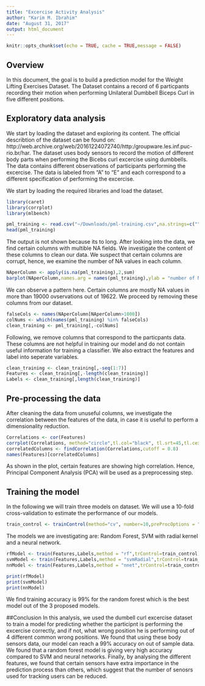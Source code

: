```yaml
---
title: "Excercise Activity Analysis"
author: "Karim M. Ibrahim"
date: "August 31, 2017"
output: html_document
---
```


```r
knitr::opts_chunk$set(echo = TRUE, cache = TRUE,message = FALSE)
```

## Overview

In this document, the goal is to build a prediction model for the Weight Lifting Exercises Dataset. The Dataset contains a record of 6 particpants recording their motion when performing Unilateral Dumbbell Biceps Curl in five different positions.

## Exploratory data analysis
We start by loading the dataset and exploring its content. The official describtion of the dataset can be found on: http://web.archive.org/web/20161224072740/http:/groupware.les.inf.puc-rio.br/har.
The dataset uses body sensors to record the motion of different body parts when performing the Bicebs curl excercise using dumbbells. The data contains different observations of participants performing the excercise. The data is labeled from "A" to "E" and each correspond to a different specification of performing the excercise.

We start by loading the required libraries and load the dataset.
```r
library(caret)
library(corrplot)
library(mlbench)
```
```r
pml_training <- read.csv("~/Downloads/pml-training.csv",na.strings=c("","NA"))
head(pml_training)
```
The output is not shown because its to long. After looking into the data, we find certain columns with multible NA fields. We investigate the content of these columns to clean our data. We suspect that certain columns are corrupt, hence, we examine the number of NA values in each column. 
```r
NAperColumn <- apply(is.na(pml_training),2,sum)
barplot(NAperColumn,names.arg = names(pml_training),ylab = "number of NA cells")
```
We can observe a pattern here. Certain columns are mostly NA values in more than 19000 ovservations out of 19622. We proceed by removing these columns from our dataset.
```r
falseCols <- names(NAperColumn[NAperColumn>1000])
colNums <- which(names(pml_training) %in% falseCols)
clean_training <- pml_training[,-colNums]
```
Following, we remove columns that correspond to the particpants data. These columns are not helpful in training our model and do not contain useful information for training a classifier. We also extract the features and label into seperate variables. 
```r
clean_training <- clean_training[,-seq(1:7)]
Features <- clean_training[,-length(clean_training)]
Labels <- clean_training[,length(clean_training)]
```

## Pre-processing the data
After cleaning the data from unuseful columns, we investigate the correlation between the features of the data, in case it is useful to perform a dimensionality reduction.
```r
Correlations <- cor(Features)
corrplot(Correlations, method="circle",tl.col="black", tl.srt=45,tl.cex = 0.4,order = "hclust")
correlatedColumns <- findCorrelation(Correlations,cutoff = 0.8)
names(Features)[correlatedColumns]
```
As shown in the plot, certain features are showing high correlation. Hence, Principal Component Analysis (PCA) will be used as a preprocessing step. 

## Training the model
In the following we will train three models on dataset. We will use a 10-fold cross-validation to estimate the performance of our models.
```r
train_control <- trainControl(method="cv", number=10,preProcOptions = "pca", allowParallel=TRUE)
```

The models we are investigating are: Random Forest, SVM with radial kernel and a neural network.
```r
rfModel <- train(Features,Labels,method = "rf",trControl=train_control)
svmModel <- train(Features,Labels,method = "svmRadial",trControl=train_control)
nnModel <- train(Features,Labels,method = "nnet",trControl=train_control)
```
```r
print(rfModel)
print(svmModel)
print(nnModel)
```

We find training accuracy is 99% for the random forest which is the best model out of the 3 proposed models. 

##Conclusion
In this analysis, we used the dumbell curl excercise dataset to train a model for predicting whether the participnt is performing the excercise correctly, and if not, what wrong position he is performing out of 4 different common wrong positions. We found that using these body sensors data, our model can reach a 99% accuracy on out of sample data. We found that a random forest model is giving very high accuracy compared to SVM and neural networks. Finally, by analysing the different features, we found that certain sensors have extra importance in the prediction process than others, which suggest that the number of senosrs used for tracking users can be reduced. 
